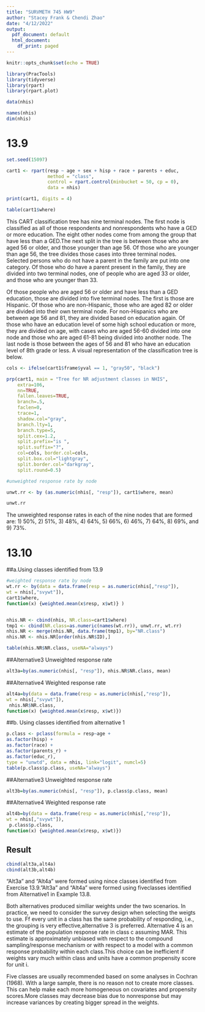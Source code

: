 ```yaml
---
title: "SURVMETH 745 HW9"
author: "Stacey Frank & Chendi Zhao"
date: "4/12/2022"
output:
  pdf_document: default
  html_document:
    df_print: paged
---
```


```r
knitr::opts_chunk$set(echo = TRUE)
```

```r

library(PracTools)
library(tidyverse)
library(rpart)
library(rpart.plot)

```

```r

data(nhis)

names(nhis)
dim(nhis)

```
# 13.9

```r

set.seed(15097)

cart1 <- rpart(resp ~ age + sex + hisp + race + parents + educ, 
               method = "class", 
               control = rpart.control(minbucket = 50, cp = 0), 
               data = nhis)

print(cart1, digits = 4)

table(cart1$where)
```
This CART classification tree has nine terminal nodes. The first node is classified as all of those respondents and nonrespondents who have a GED or more education. The eight other nodes come from among the group that have less than a GED.The next split in the tree is between those who are aged 56 or older, and those younger than age 56. Of those who are younger than age 56, the tree divides those cases into three terminal nodes. Selected persons who do not have a parent in the family are put into one category. Of those who do have a parent present in the family, they are divided into two terminal nodes, one of people who are aged 33 or older, and those who are younger than 33. 

Of those people who are aged 56 or older and have less than a GED education, those are divided into five terminal nodes. The first is those are Hispanic. Of those who are non-Hispanic, those who are aged 82 or older are divided into their own terminal node. For non-Hispanics who are between age 56 and 81, they are divided based on education again. Of those who have an education level of some high school education or more, they are divided on age, with cases who are aged 56-60 divided into one node and those who are aged 61-81 being divided into another node. The last node is those between the ages of 56 and 81 who have an education level of 8th grade or less. A visual representation of the classification tree is below.

```r

cols <- ifelse(cart1$frame$yval == 1, "gray50", "black")

prp(cart1, main = "Tree for NR adjustment classes in NHIS", 
    extra=106, 
    nn=TRUE,
    fallen.leaves=TRUE,
    branch=.5,
    faclen=0, 
    trace=1, 
    shadow.col="gray",
    branch.lty=1,
    branch.type=5,
    split.cex=1.2,
    split.prefix="is ",
    split.suffix="?", 
    col=cols, border.col=cols,
    split.box.col="lightgray",
    split.border.col="darkgray",
    split.round=0.5)

```
```r
#unweighted response rate by node

unwt.rr <- by (as.numeric(nhis[, "resp"]), cart1$where, mean)

unwt.rr
```
The unweighted response rates in each of the nine nodes that are formed are: 1) 50%, 2) 51%, 3) 48%, 4) 64%, 5) 66%, 6) 46%, 7) 64%, 8) 69%, and 9) 73%.

# 13.10
##a.Using classes identified from 13.9
```r
#weighted response rate by node
wt.rr <- by(data = data.frame(resp = as.numeric(nhis[,"resp"]),
wt = nhis[,"svywt"]),
cart1$where,
function(x) {weighted.mean(x$resp, x$wt)} )


nhis.NR <- cbind(nhis, NR.class=cart1$where)
tmp1 <- cbind(NR.class=as.numeric(names(wt.rr)), unwt.rr, wt.rr)
nhis.NR <- merge(nhis.NR, data.frame(tmp1), by="NR.class")
nhis.NR <- nhis.NR[order(nhis.NR$ID),]

table(nhis.NR$NR.class, useNA="always")
```

##Alternative3 Unweighted response rate
```r
alt3a=by(as.numeric(nhis[, "resp"]), nhis.NR$NR.class, mean)
```
##Alternative4 Weighted response rate
```r
alt4a=by(data = data.frame(resp = as.numeric(nhis[,"resp"]),
wt = nhis[,"svywt"]),
 nhis.NR$NR.class,
function(x) {weighted.mean(x$resp, x$wt)})
```


##b. Using classes identified from alternative 1
```r
p.class <- pclass(formula = resp~age +
as.factor(hisp) +
as.factor(race) +
as.factor(parents_r) +
as.factor(educ_r),
type = "unwtd", data = nhis, link="logit", numcl=5)
table(p.class$p.class, useNA="always")
```

##Alternative3 Unweighted response rate
```r
alt3b=by(as.numeric(nhis[, "resp"]), p.class$p.class, mean)
```
##Alternative4 Weighted response rate
```r
alt4b=by(data = data.frame(resp = as.numeric(nhis[,"resp"]),
wt = nhis[,"svywt"]),
 p.class$p.class,
function(x) {weighted.mean(x$resp, x$wt)})
```

## Result
```r
cbind(alt3a,alt4a)
cbind(alt3b,alt4b)
```

"Alt3a" and "Alt4a" were formed using nince classes identified from Exercise 13.9."Alt3a" and "Alt4a" were formed using fiveclasses identified from Alternative1 in Example 13.8.

Both alternatives produced similiar weights under the two scenarios. In practice, we need to consider the survey design when selecting the weigts to use. Ff every unit in a class has the same probability of responding, i.e., the grouping is very effective,alternative 3 is preferred.
Alternative 4 is an estimate of the population response rate in class c assuming MAR. This estimate is approximately unbiased with respect to the compound sampling/response mechanism or with respect to a model with a common response probability within each class.This choice can be inefficient if weights vary much within class and units have a common propensity score for unit i.

Five classes are usually recommended based on some analyses in Cochran (1968). With a large sample, there is no reason not to create more classes. This can help make each more homogeneous on covariates and propensity scores.More classes may decrease bias due to nonresponse but may increase variances by creating bigger spread in the weights.
